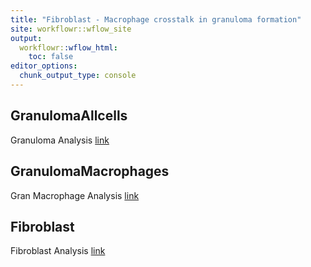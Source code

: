 ```yaml
---
title: "Fibroblast - Macrophage crosstalk in granuloma formation"
site: workflowr::wflow_site
output:
  workflowr::wflow_html:
    toc: false
editor_options:
  chunk_output_type: console
---
```


## GranulomaAllcells
Granuloma Analysis
[link](GranulomaAnalysis.html)

## GranulomaMacrophages 
Gran Macrophage Analysis
[link](GranulomaMacrophages.html)

## Fibroblast
Fibroblast Analysis 
[link](FibroblastAnalysis.html)
